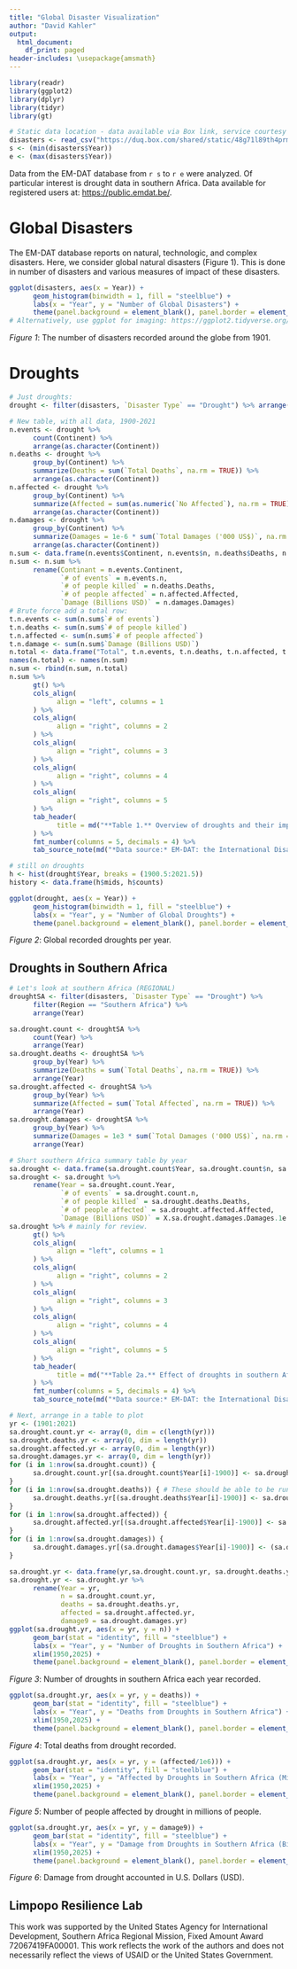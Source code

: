 ```yaml
---
title: "Global Disaster Visualization"
author: "David Kahler"
output:
  html_document:
    df_print: paged
header-includes: \usepackage{amsmath}
---
```


```r
library(readr)
library(ggplot2)
library(dplyr)
library(tidyr)
library(gt)

# Static data location - data available via Box link, service courtesy of Duquesne University.
disasters <- read_csv("https://duq.box.com/shared/static/48g71l89th4prmlnmp5wupkksaf29gzy.csv", skip = 6, col_names = TRUE, col_types = "ciifffffcfffffccfffccnnfcccciiiiiiiiiiinnnn")
s <- (min(disasters$Year))
e <- (max(disasters$Year))
```

Data from the EM-DAT database from `r s` to `r e` were analyzed.  Of particular interest is drought data in southern Africa.  Data available for registered users at: [https://public.emdat.be/](https://public.emdat.be/).  

# Global Disasters
The EM-DAT database reports on natural, technologic, and complex disasters.  Here, we consider global natural disasters (Figure 1).  This is done in number of disasters and various measures of impact of these disasters.  
```r
ggplot(disasters, aes(x = Year)) + 
      geom_histogram(binwidth = 1, fill = "steelblue") +
      labs(x = "Year", y = "Number of Global Disasters") +
      theme(panel.background = element_blank(), panel.border = element_rect(fill = NA), panel.grid.major = element_blank(), panel.grid.minor = element_blank())
# Alternatively, use ggplot for imaging: https://ggplot2.tidyverse.org/reference/geom_histogram.html
```
*Figure 1*: The number of disasters recorded around the globe from 1901.  

# Droughts
```r
# Just droughts:
drought <- filter(disasters, `Disaster Type` == "Drought") %>% arrange(Year)

# New table, with all data, 1900-2021
n.events <- drought %>%
      count(Continent) %>%  
      arrange(as.character(Continent))
n.deaths <- drought %>%
      group_by(Continent) %>%
      summarize(Deaths = sum(`Total Deaths`, na.rm = TRUE)) %>%
      arrange(as.character(Continent))
n.affected <- drought %>%
      group_by(Continent) %>%
      summarize(Affected = sum(as.numeric(`No Affected`), na.rm = TRUE)) %>%
      arrange(as.character(Continent))
n.damages <- drought %>%
      group_by(Continent) %>%
      summarize(Damages = 1e-6 * sum(`Total Damages ('000 US$)`, na.rm = TRUE)) %>% # NOTE: Now billions USD.
      arrange(as.character(Continent))
n.sum <- data.frame(n.events$Continent, n.events$n, n.deaths$Deaths, n.affected$Affected, n.damages$Damages)
n.sum <- n.sum %>%
      rename(Continant = n.events.Continent, 
             `# of events` = n.events.n, 
             `# of people killed` = n.deaths.Deaths, 
             `# of people affected` = n.affected.Affected, 
             `Damage (Billions USD)` = n.damages.Damages)
# Brute force add a total row:
t.n.events <- sum(n.sum$`# of events`) 
t.n.deaths <- sum(n.sum$`# of people killed`)
t.n.affected <- sum(n.sum$`# of people affected`)
t.n.damage <- sum(n.sum$`Damage (Billions USD)`)
n.total <- data.frame("Total", t.n.events, t.n.deaths, t.n.affected, t.n.damage)
names(n.total) <- names(n.sum)
n.sum <- rbind(n.sum, n.total)
n.sum %>% 
      gt() %>% 
      cols_align(
            align = "left", columns = 1
      ) %>% 
      cols_align(
            align = "right", columns = 2
      ) %>% 
      cols_align(
            align = "right", columns = 3
      ) %>% 
      cols_align(
            align = "right", columns = 4
      ) %>% 
      cols_align(
            align = "right", columns = 5
      ) %>% 
      tab_header(
            title = md("**Table 1.** Overview of droughts and their impact, 1900-2021") 
      ) %>% 
      fmt_number(columns = 5, decimals = 4) %>% 
      tab_source_note(md("*Data source:* EM-DAT: the International Disaster Database."))
```


```r
# still on droughts
h <- hist(drought$Year, breaks = (1900.5:2021.5))
history <- data.frame(h$mids, h$counts)
```
```r
ggplot(drought, aes(x = Year)) +
      geom_histogram(binwidth = 1, fill = "steelblue") +
      labs(x = "Year", y = "Number of Global Droughts") +
      theme(panel.background = element_blank(), panel.border = element_rect(fill = NA), panel.grid.major = element_blank(), panel.grid.minor = element_blank())
```
*Figure 2*: Global recorded droughts per year.

## Droughts in Southern Africa
```r
# Let's look at southern Africa (REGIONAL)
droughtSA <- filter(disasters, `Disaster Type` == "Drought") %>% 
      filter(Region == "Southern Africa") %>%
      arrange(Year)
```
```r
sa.drought.count <- droughtSA %>% 
      count(Year) %>% 
      arrange(Year)
sa.drought.deaths <- droughtSA %>% 
      group_by(Year) %>%
      summarize(Deaths = sum(`Total Deaths`, na.rm = TRUE)) %>%
      arrange(Year)
sa.drought.affected <- droughtSA %>% 
      group_by(Year) %>%
      summarize(Affected = sum(`Total Affected`, na.rm = TRUE)) %>%
      arrange(Year)
sa.drought.damages <- droughtSA %>% 
      group_by(Year) %>%
      summarize(Damages = 1e3 * sum(`Total Damages ('000 US$)`, na.rm = TRUE)) %>% # This is now in USD
      arrange(Year)

# Short southern Africa summary table by year
sa.drought <- data.frame(sa.drought.count$Year, sa.drought.count$n, sa.drought.deaths$Deaths, sa.drought.affected$Affected, (sa.drought.damages$Damages/1e9))
sa.drought <- sa.drought %>%
      rename(Year = sa.drought.count.Year, 
             `# of events` = sa.drought.count.n, 
             `# of people killed` = sa.drought.deaths.Deaths, 
             `# of people affected` = sa.drought.affected.Affected, 
             `Damage (Billions USD)` = X.sa.drought.damages.Damages.1e.09.)
sa.drought %>% # mainly for review.
      gt() %>% 
      cols_align(
            align = "left", columns = 1
      ) %>% 
      cols_align(
            align = "right", columns = 2
      ) %>% 
      cols_align(
            align = "right", columns = 3
      ) %>% 
      cols_align(
            align = "right", columns = 4
      ) %>% 
      cols_align(
            align = "right", columns = 5
      ) %>% 
      tab_header(
            title = md("**Table 2a.** Effect of droughts in southern Africa, 1900-2021") 
      ) %>% 
      fmt_number(columns = 5, decimals = 4) %>% 
      tab_source_note(md("*Data source:* EM-DAT: the International Disaster Database."))
```

```r
# Next, arrange in a table to plot
yr <- (1901:2021)
sa.drought.count.yr <- array(0, dim = c(length(yr)))
sa.drought.deaths.yr <- array(0, dim = length(yr))
sa.drought.affected.yr <- array(0, dim = length(yr))
sa.drought.damages.yr <- array(0, dim = length(yr))
for (i in 1:nrow(sa.drought.count)) {
      sa.drought.count.yr[(sa.drought.count$Year[i]-1900)] <- sa.drought.count$n[i]
}
for (i in 1:nrow(sa.drought.deaths)) { # These should be able to be run off the same loop; however, this is done in case there is a missing value somewhere that would cause a mismatch.
      sa.drought.deaths.yr[(sa.drought.deaths$Year[i]-1900)] <- sa.drought.deaths$Deaths[i]
}
for (i in 1:nrow(sa.drought.affected)) {
      sa.drought.affected.yr[(sa.drought.affected$Year[i]-1900)] <- sa.drought.affected$Affected[i]
}
for (i in 1:nrow(sa.drought.damages)) {
      sa.drought.damages.yr[(sa.drought.damages$Year[i]-1900)] <- (sa.drought.damages$Damages[i]/1e9) # Now, the values are presented as billion USD.  This is for plotting.
}

sa.drought.yr <- data.frame(yr,sa.drought.count.yr, sa.drought.deaths.yr, sa.drought.affected.yr, sa.drought.damages.yr)
sa.drought.yr <- sa.drought.yr %>%
      rename(Year = yr, 
             n = sa.drought.count.yr, 
             deaths = sa.drought.deaths.yr, 
             affected = sa.drought.affected.yr, 
             damage9 = sa.drought.damages.yr)
ggplot(sa.drought.yr, aes(x = yr, y = n)) +
      geom_bar(stat = "identity", fill = "steelblue") +
      labs(x = "Year", y = "Number of Droughts in Southern Africa") +
      xlim(1950,2025) +
      theme(panel.background = element_blank(), panel.border = element_rect(fill = NA), panel.grid.major = element_blank(), panel.grid.minor = element_blank())
```
*Figure 3*: Number of droughts in southern Africa each year recorded.  

```r
ggplot(sa.drought.yr, aes(x = yr, y = deaths)) +
      geom_bar(stat = "identity", fill = "steelblue") +
      labs(x = "Year", y = "Deaths from Droughts in Southern Africa") +
      xlim(1950,2025) +
      theme(panel.background = element_blank(), panel.border = element_rect(fill = NA), panel.grid.major = element_blank(), panel.grid.minor = element_blank())
```
*Figure 4*: Total deaths from drought recorded.  
```r
ggplot(sa.drought.yr, aes(x = yr, y = (affected/1e6))) +
      geom_bar(stat = "identity", fill = "steelblue") +
      labs(x = "Year", y = "Affected by Droughts in Southern Africa (Million people)") +
      xlim(1950,2025) +
      theme(panel.background = element_blank(), panel.border = element_rect(fill = NA), panel.grid.major = element_blank(), panel.grid.minor = element_blank())
```
*Figure 5*: Number of people affected by drought in millions of people.  
```r
ggplot(sa.drought.yr, aes(x = yr, y = damage9)) +
      geom_bar(stat = "identity", fill = "steelblue") +
      labs(x = "Year", y = "Damage from Droughts in Southern Africa (Billions USD)") +
      xlim(1950,2025) +
      theme(panel.background = element_blank(), panel.border = element_rect(fill = NA), panel.grid.major = element_blank(), panel.grid.minor = element_blank())
```
*Figure 6*: Damage from drought accounted in U.S. Dollars (USD).  

## Limpopo Resilience Lab  
This work was supported by the United States Agency for International Development, Southern Africa Regional Mission, Fixed Amount Award 72067419FA00001. This work reflects the work of the authors and does not necessarily reflect the views of USAID or the United States Government.  
